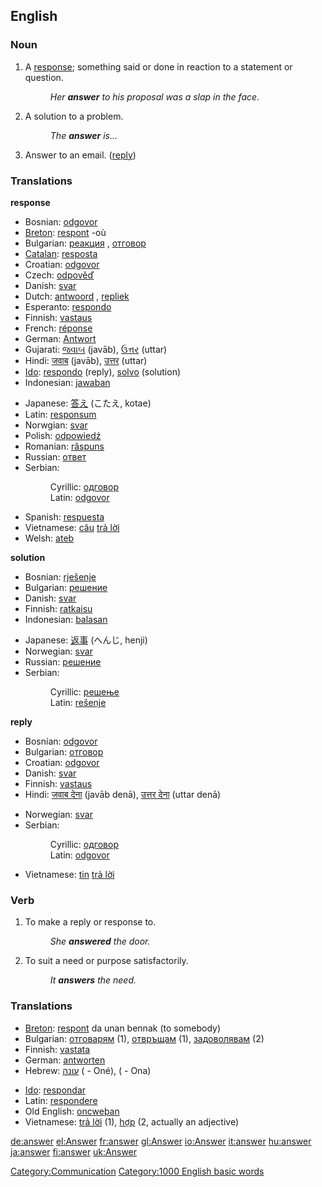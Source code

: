 ==English==

{{rank|written|arms|across|446|answer|early|saying|talk}}

===Noun===
{{en-noun-reg}}

# A [[response]]; something said or done in reaction to a statement or question.
#: ''Her '''answer''' to his proposal was a slap in the face''.
# A solution to a problem.
#:''The '''answer''' is...''
# Answer to an email. ([[reply]])

===Translations===
'''response'''
{{top}}
*Bosnian: [[odgovor#Bosnian|odgovor]] {{m}}
*[[Breton]]: [[respont]] {{m}} -où
*Bulgarian: [[реакция]] {{f}}, [[отговор]] {{m}}
*[[Catalan]]: [[resposta]] {{f}}
*Croatian: [[odgovor#Croatian|odgovor]] {{m}}
*Czech: [[odpověď]] {{f}}
*Danish: [[svar]] {{n}}
*Dutch: [[antwoord]] {{n}}, [[repliek]] {{m}}
*Esperanto: [[respondo]]
*Finnish: [[vastaus]]
*French: [[réponse]] {{f}}
*German: [[Antwort]] {{n}}
*Gujarati: [[જવાબ]] (javāb), [[ઉત્તર]] (uttar)
*Hindi: [[जवाब]] (javāb), [[उत्तर]] (uttar)
*[[Ido]]: [[respondo]] (reply), [[solvo]] (solution)
*Indonesian: [[jawab]]an
{{mid}}
*Japanese: [[答え]] (こたえ, kotae)
*Latin: [[responsum]] {{n}}
*Norwgian: [[svar]] {{n}}
*Polish: [[odpowiedź]] {{f}}
*Romanian: [[răspuns]] {{n}}
*Russian: [[ответ]]
*Serbian:
*:Cyrillic: [[одговор#Serbian|одговор]] {{m}}
*:Latin: [[odgovor#Serbian|odgovor]] {{m}}
*Spanish: [[respuesta]] {{f}}
*Vietnamese: [[câu]] [[trả lời]]
*Welsh: [[ateb]]
{{bottom}}

'''solution'''
{{top}}
*Bosnian: [[rješenje#Bosnian|rješenje]] {{n}}
*Bulgarian: [[решение]] {{n}}
*Danish: [[svar]] {{n}}
*Finnish: [[ratkaisu]]
*Indonesian: [[balas]]an
{{mid}}
*Japanese: [[返事]] (へんじ, henji)
*Norwegian: [[svar]] {{n}}
*Russian: [[решение]]
*Serbian:
*:Cyrillic: [[решење#Serbian|решење]] {{n}}
*:Latin: [[rešenje#Serbian|rešenje]] {{n}}
{{bottom}}

'''reply'''
{{top}}
*Bosnian: [[odgovor#Bosnian|odgovor]] {{m}}
*Bulgarian: [[отговор]]
*Croatian: [[odgovor#Croatian|odgovor]] {{m}}
*Danish: [[svar]] {{n}}
*Finnish: [[vastaus]]
*Hindi: [[जवाब देना]] (javāb denā), [[उत्तर देना]] (uttar denā)
{{mid}}
*Norwegian: [[svar]] {{n}}
*Serbian:
*:Cyrillic: [[одговор#Serbian|одговор]] {{m}}
*:Latin: [[odgovor#Serbian|odgovor]] {{m}}
*Vietnamese: [[Tin#Vietnamese|tin]] [[trả lời]]
{{bottom}}

===Verb===
{{en-infl-reg-consonant|answer||}}

# To make a reply or response to.
#: ''She '''answered''' the door.''
# To suit a need or purpose satisfactorily.
#: ''It '''answers''' the need.''

===Translations===
{{top}}
*[[Breton]]: [[respont]] da unan bennak (to somebody)
*Bulgarian: [[отговарям]] (1), [[отвръщам]] (1), [[задоволявам]] (2)
*Finnish: [[vastata]]
*German: [[antworten]]
*Hebrew: [[עונה]] ({{m}} - Oné), ({{f}} - Ona)
{{mid}}
*[[Ido]]: [[respondar]]
*Latin: [[respondere]]
*Old English: [[oncweþan]]
*Vietnamese: [[trả lời]] (1), [[hợp]] (2, actually an adjective)
{{bottom}}

[[Category:Communication]]
[[Category:1000 English basic words]]
[[de:answer]]
[[el:Answer]]
[[fr:answer]]
[[gl:Answer]]
[[io:Answer]]
[[it:answer]]
[[hu:answer]]
[[ja:answer]]
[[fi:answer]]
[[uk:Answer]]